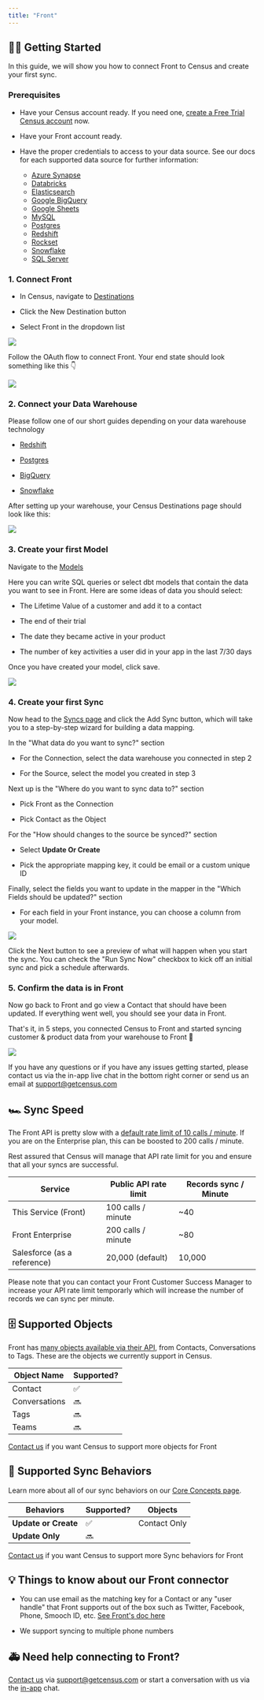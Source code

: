 ```yaml
---
title: "Front"
---
```


## 🏃‍♀️ Getting Started

In this guide, we will show you how to connect Front to Census and create your first sync.

### Prerequisites

* Have your Census account ready. If you need one, [create a Free Trial Census account](https://app.getcensus.com/) now.

* Have your Front account ready.

* Have the proper credentials to access to your data source. See our docs for each supported data source for further information:  
   * [Azure Synapse](/sources/azure-synapse)  
   * [Databricks](https://docs.getcensus.com/sources/databricks)  
   * [Elasticsearch](https://docs.getcensus.com/sources/elasticsearch)  
   * [Google BigQuery](https://docs.getcensus.com/sources/google-bigquery)  
   * [Google Sheets](https://docs.getcensus.com/sources/google-sheets)  
   * [MySQL](https://docs.getcensus.com/sources/mysql)  
   * [Postgres](https://docs.getcensus.com/sources/postgres)  
   * [Redshift](https://docs.getcensus.com/sources/redshift)  
   * [Rockset](https://docs.getcensus.com/sources/rockset)  
   * [Snowflake](https://docs.getcensus.com/sources/snowflake)  
   * [SQL Server](https://docs.getcensus.com/sources/sql-server)

### 1\. Connect Front

* In Census, navigate to [Destinations](https://app.getcensus.com/destinations)

* Click the New Destination button

* Select Front in the dropdown list

![](/images/destinations/front_step1.png)

Follow the OAuth flow to connect Front. Your end state should look something like this 👇

![](/images/destinations/front_step2.png)

### 2\. Connect your Data Warehouse

Please follow one of our short guides depending on your data warehouse technology

* [Redshift](https://help.getcensus.com/article/10-configuring-redshift-postgresql-access)

* [Postgres](https://help.getcensus.com/article/10-configuring-redshift-postgresql-access)

* [BigQuery](https://help.getcensus.com/article/21-configuring-bigquery-access)

* [Snowflake](https://help.getcensus.com/article/8-configuring-snowflake-access)

After setting up your warehouse, your Census Destinations page should look like this:

![](/images/destinations/front_step3.png)

### 3\. Create your first Model

Navigate to the [Models](https://app.getcensus.com/models)

Here you can write SQL queries or select dbt models that contain the data you want to see in Front. Here are some ideas of data you should select:

* The Lifetime Value of a customer and add it to a contact

* The end of their trial

* The date they became active in your product

* The number of key activities a user did in your app in the last 7/30 days

Once you have created your model, click save.

![](/images/destinations/front_step4.png)

### 4\. Create your first Sync

Now head to the [Syncs page](https://app.getcensus.com/syncs) and click the Add Sync button, which will take you to a step-by-step wizard for building a data mapping.

In the "What data do you want to sync?" section

* For the Connection, select the data warehouse you connected in step 2

* For the Source, select the model you created in step 3

Next up is the "Where do you want to sync data to?" section

* Pick Front as the Connection

* Pick Contact as the Object

For the "How should changes to the source be synced?" section

* Select **Update Or Create**

* Pick the appropriate mapping key, it could be email or a custom unique ID

Finally, select the fields you want to update in the mapper in the "Which Fields should be updated?" section

* For each field in your Front instance, you can choose a column from your model.

![](/images/destinations/front_step5.png)

Click the Next button to see a preview of what will happen when you start the sync. You can check the "Run Sync Now" checkbox to kick off an initial sync and pick a schedule afterwards.

### 5\. Confirm the data is in Front

Now go back to Front and go view a Contact that should have been updated. If everything went well, you should see your data in Front.

That's it, in 5 steps, you connected Census to Front and started syncing customer & product data from your warehouse to Front 🎉

![](/images/destinations/front_step6.png)

If you have any questions or if you have any issues getting started, please contact us via the in-app live chat in the bottom right corner or send us an email at support@getcensus.com

## 🏎 Sync Speed

The Front API is pretty slow with a [default rate limit of 10 calls / minute](https://dev.frontapp.com/docs/core-api-getting-started#limitations). If you are on the Enterprise plan, this can be boosted to 200 calls / minute.

Rest assured that Census will manage that API rate limit for you and ensure that all your syncs are successful.

| **Service**                 | Public API rate limit | **Records sync / Minute** |
| --------------------------- | --------------------- | ------------------------- |
| This Service (Front)        | 100 calls / minute    | \~40                      |
| Front Enterprise            | 200 calls / minute    | \~80                      |
| Salesforce (as a reference) | 20,000 (default)      | 10,000                    |

Please note that you can contact your Front Customer Success Manager to increase your API rate limit temporarly which will increase the number of records we can sync per minute.

## 🗄️ Supported Objects

Front has [many objects available via their API](https://dev.frontapp.com/reference/introduction), from Contacts, Conversations to Tags. These are the objects we currently support in Census.

| **Object Name** | **Supported?** |
| --------------- | -------------- |
| Contact         | ✅              |
| Conversations   | 🔜             |
| Tags            | 🔜             |
| Teams           | 🔜             |

[Contact us](mailto:support@getcensus.com) if you want Census to support more objects for Front

## 🔄 Supported Sync Behaviors

Learn more about all of our sync behaviors on our [Core Concepts page](/basics/core-concept#the-different-sync-behaviors).

| **Behaviors**        | **Supported?** | **Objects**  |
| -------------------- | -------------- | ------------ |
| **Update or Create** | ✅              | Contact Only |
| **Update Only**      | 🔜             |             |

[Contact us](mailto:support@getcensus.com) if you want Census to support more Sync behaviors for Front

## 💡 Things to know about our Front connector

* You can use email as the matching key for a Contact or any "user handle" that Front supports out of the box such as Twitter, Facebook, Phone, Smooch ID, etc. [See Front's doc here](https://dev.frontapp.com/reference/contacts)

* We support syncing to multiple phone numbers

## 🚑 Need help connecting to Front?

[Contact us](mailto:support@getcensus.com) via support@getcensus.com or start a conversation with us via the [in-app](https://app.getcensus.com) chat.